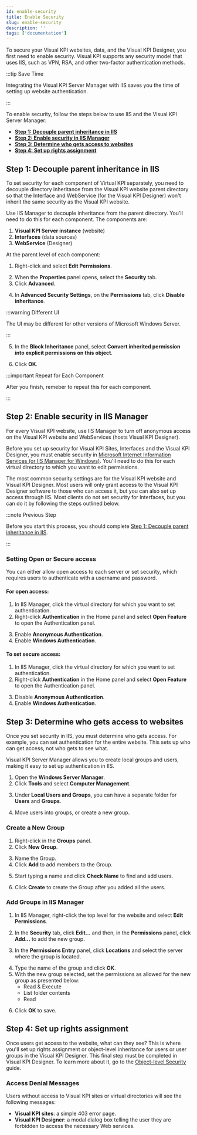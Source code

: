 ```yaml
---
id: enable-security
title: Enable Security
slug: enable-security
description: ''
tags: ['documentation']
---
```



To secure your Visual KPI websites, data, and the Visual KPI Designer, you first need to enable security. Visual KPI supports any security model that uses IIS, such as VPN, RSA, and other two-factor authentication methods.

:::tip Save Time

Integrating the Visual KPI Server Manager with IIS saves you the time of setting up website authentication.

:::

To enable security, follow the steps below to use IIS and the Visual KPI Server Manager:

- [**Step 1: Decouple parent inheritance in IIS**](#step-1-decouple-parent-inheritance-in-iis)
- [**Step 2: Enable security in IIS Manager**](#step-2-enable-security-in-iis-manager)
- [**Step 3: Determine who gets access to websites**](#step-3-determine-who-gets-access-to-websites)
- [**Step 4: Set up rights assignment**](#step-4-set-up-rights-assignment)

## Step 1: Decouple parent inheritance in IIS

To set security for each component of Virtual KPI separately, you need to decouple directory inheritance from the Visual KPI website parent directory so that the Interface and WebService (for the Visual KPI Designer) won't inherit the same security as the Visual KPI website.

Use IIS Manager to decouple inheritance from the parent directory. You'll need to do this for each component. The components are:
1. **Visual KPI Server instance** (website)
2. **Interfaces** (data sources)
3. **WebService** (Designer)

<StylizedImage
  imgURL="img/setup-adm/security/enable-security/decouple-1.png"
  alt="Components"
/>

At the parent level of each component:
1. Right-click and select **Edit Permissions**.

<StylizedImage
  imgURL="img/setup-adm/security/enable-security/decouple-2.png"
  alt="Properties Panel"
/>

2. When the **Properties** panel opens, select the **Security** tab.
3. Click **Advanced**.

<StylizedImage
  imgURL="img/setup-adm/security/enable-security/decouple-3.png"
  alt="Properties Panel"
/>

4. In **Advanced Security Settings**, on the **Permissions** tab, click **Disable inheritance**.

<StylizedImage
  imgURL="img/setup-adm/security/enable-security/decouple-4.png"
  alt="Advanced Security Settings"
/>

:::warning Different UI

The UI may be different for other versions of Microsoft Windows Server.

:::

5. In the **Block Inheritance** panel, select **Convert inherited permission into explicit permissions on this object**.

<StylizedImage
  imgURL="img/setup-adm/security/enable-security/decouple-5.png"
  alt="Block Inheritance"
/>

6. Click **OK**.

:::important Repeat for Each Component

After you finish, remeber to repeat this for each component.

:::

## Step 2: Enable security in IIS Manager

For every Visual KPI website, use IIS Manager to turn off anonymous access on the Visual KPI website and WebServices (hosts Visual KPI Designer).

Before you set up security for Visual KPI Sites, Interfaces and the Visual KPI Designer, you must enable security in [Microsoft Internet Information Services (or IIS Manager for Windows)](https://docs.microsoft.com/en-us/iis/manage/configuring-security/configuring-ssl-in-iis-manager). You'll need to do this for each virtual directory to which you want to edit permissions.

The most common security settings are for the Visual KPI website and Visual KPI Designer. Most users will only grant access to the Visual KPI Designer software to those who can access it, but you can also set up access through IIS. Most clients do not set security for Interfaces, but you can do it by following the steps outlined below.

:::note Previous Step

Before you start this process, you should complete [Step 1: Decouple parent inheritance in IIS](#step-1-decouple-parent-inheritance-in-iis).

:::

### Setting Open or Secure access

You can either allow open access to each server or set security, which requires users to authenticate with a username and password.

#### For open access:

1. In IIS Manager, click the virtual directory for which you want to set authentication.
2. Right-click **Authentication** in the Home panel and select **Open Feature** to open the Authentication panel.

<StylizedImage
  imgURL="img/setup-adm/security/enable-security/iis-manager-1.png"
  alt="IIS Manager"
/>

3. Enable **Anonymous Authentication**.
4. Enable **Windows Authentication**.

<StylizedImage
  imgURL="img/setup-adm/security/enable-security/iis-manager-2.png"
  alt="Authentication"
/>

#### To set secure access:
1. In IIS Manager, click the virtual directory for which you want to set authentication.
2. Right-click **Authentication** in the Home panel and select **Open Feature** to open the Authentication panel.

<StylizedImage
  imgURL="img/setup-adm/security/enable-security/iis-manager-1.png"
  alt="IIS Manager"
/>

3. Disable **Anonymous Authentication**.
4. Enable **Windows Authentication**.

<StylizedImage
  imgURL="img/setup-adm/security/enable-security/iis-manager-3.png"
  alt="Authentication"
/>

## Step 3: Determine who gets access to websites

Once you set security in IIS, you must determine who gets access. For example, you can set authentication for the entire website. This sets up who can get access, not who gets to see what.

Visual KPI Server Manager allows you to create local groups and users, making it easy to set up authentication in IIS.
1. Open the **Windows Server Manager**.
2. Click **Tools** and select **Computer Management**.

<StylizedImage
  imgURL="img/setup-adm/security/enable-security/security-groups-1.png"
  alt="Computer Management"
/>

3. Under **Local Users and Groups**, you can have a separate folder for **Users** and **Groups**.

<StylizedImage
  imgURL="img/setup-adm/security/enable-security/security-groups-2.png"
  alt="Local Users and Groups"
/>

4. Move users into groups, or create a new group.

### Create a New Group

1. Right-click in the **Groups** panel.
2. Click **New Group**.

<StylizedImage
  imgURL="img/setup-adm/security/enable-security/security-groups-3.png"
  alt="New Group"
/>

3. Name the Group.
4. Click **Add** to add members to the Group.

<StylizedImage
  imgURL="img/setup-adm/security/enable-security/security-groups-4.png"
  alt="Add Members"
/>

5. Start typing a name and click **Check Name** to find and add users.

<StylizedImage
  imgURL="img/setup-adm/security/enable-security/security-groups-5.png"
  alt="Check Name"
/>

6. Click **Create** to create the Group after you added all the users.

### Add Groups in IIS Manager

1. In IIS Manager, right-click the top level for the website and select **Edit Permissions**.

<StylizedImage
  imgURL="img/setup-adm/security/enable-security/security-groups-6.png"
  alt="Edit Permissions"
/>

2. In the **Security** tab, click **Edit...** and then, in the **Permissions** panel, click **Add...** to add the new group.

<StylizedImage
  imgURL="img/setup-adm/security/enable-security/security-groups-7.png"
  alt="Add Permissions"
/>

3. In the **Permissions Entry** panel, click **Locations** and select the server where the group is located.

<StylizedImage
  imgURL="img/setup-adm/security/enable-security/security-groups-8.png"
  alt="Locations"
/>

4. Type the name of the group and click **OK**.
5. With the new group selected, set the permissions as allowed for the new group as presented below:
    - Read & Execute
    - List folder contents
    - Read

<StylizedImage
  imgURL="img/setup-adm/security/enable-security/security-groups-9.png"
  alt="Set the Permissions"
/>

6. Click **OK** to save.


## Step 4: Set up rights assignment


Once users get access to the website, what can they see? This is where you'll set up rights assignment or object-level inheritance for users or user groups in the Visual KPI Designer. This final step must be completed in Visual KPI Designer. To learn more about it, go to the [Object-level Security](/docs/visual-kpi-designer/additional-features#object-level-security) guide.

### Access Denial Messages

Users without access to Visual KPI sites or virtual directories will see the following messages:

- **Visual KPI sites**: a simple 403 error page.
- **Visual KPI Designer**: a modal dialog box telling the user they are forbidden to access the necessary Web services.